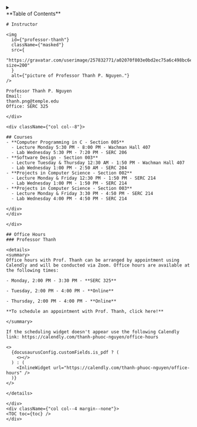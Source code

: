 
<div id={"mobile-toc"} style={{display:"flex", justifyContent:"center", alignContent:"center"}}>
    <details style={{width:"75%"}}>
        <summary>
            <div style={{textAlign:"center"}}>
                **Table of Contents**
            </div>
        </summary>
        <left>
            <TOCInline toc={toc}/>
        </left>
    </details>
</div>

<div className={"container"} >
    <div className={"row"}>
    <div  className={"container"}>
    <div className={"row"}>
    <div className={"col col--4"}>

    # Instructor

    <img
      id={"professor-thanh"}
      className={"masked"}
      src={
        "https://gravatar.com/userimage/257832771/a02070f803e0bd2ec75a6c498bc6e758.jpeg?size=200"
      }
      alt={"picture of Professor Thanh P. Nguyen."}
    />

    Professor Thanh P. Nguyen
    Email:
    thanh.png@temple.edu
    Office: SERC 325

    </div>

    <div className={"col col--8"}>

    ## Courses
    - **Computer Programming in C - Section 005**
      - Lecture Monday 5:30 PM - 8:00 PM - Wachman Hall 407
      - Lab Wednesday 5:30 PM - 7:20 PM - SERC 206
    - **Software Design - Section 003**
      - Lecture Tuesday & Thursday 12:30 AM - 1:50 PM - Wachman Hall 407
      - Lab Wednesday 1:00 PM - 2:50 AM - SERC 204
    - **Projects in Computer Science - Section 002**
      - Lecture Monday & Friday 12:30 PM - 1:50 PM - SERC 214
      - Lab Wednesday 1:00 PM - 1:50 PM - SERC 214
    - **Projects in Computer Science - Section 003**
      - Lecture Monday & Friday 3:30 PM - 4:50 PM - SERC 214
      - Lab Wednesday 4:00 PM - 4:50 PM - SERC 214

    </div>
    </div>

    </div>

    ## Office Hours
    ### Professor Thanh

    <details>
    <summary>
    Office hours with Prof. Thanh can be arranged by appointment using Calendly and will be conducted via Zoom. Office hours are available at the following times:

    - Monday, 2:00 PM - 3:30 PM - **SERC 325**

    - Tuesday, 2:00 PM - 4:00 PM - **Online**

    - Thursday, 2:00 PM - 4:00 PM - **Online**

    **To schedule an appointment with Prof. Thanh, click here!**

    </summary>

    If the scheduling widget doesn't appear use the following Calendly link: https://calendly.com/thanh-phuoc-nguyen/office-hours

    <>
      {docusaurusConfig.customFields.is_pdf ? (
        <></>
      ) : (
        <InlineWidget url="https://calendly.com/thanh-phuoc-nguyen/office-hours" />
      )}
    </>

    </details>

    </div>
    <div className={"col col--4 margin--none"}>
    <TOC toc={toc} />
    </div>
</div>
